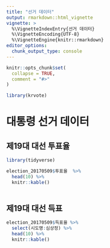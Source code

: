 ```yaml
---
title: "선거 데이터"
output: rmarkdown::html_vignette
vignette: >
  %\VignetteIndexEntry{선거 데이터}
  %\VignetteEncoding{UTF-8}
  %\VignetteEngine{knitr::rmarkdown}
editor_options: 
  chunk_output_type: console
---
```


```r
knitr::opts_chunk$set(
  collapse = TRUE,
  comment = "#>"
)
```

```r
library(krvote)
```

# 대통령 선거 데이터

## 제19대 대선 투표율

```r
library(tidyverse)

election_20170509$투표율  %>% 
  head(10) %>% 
  knitr::kable()
  
```

## 제19대 대선 득표

```r

election_20170509$득표율 %>% 
  select(시도명:심상정) %>% 
  head(10) %>% 
  knitr::kable()

```
